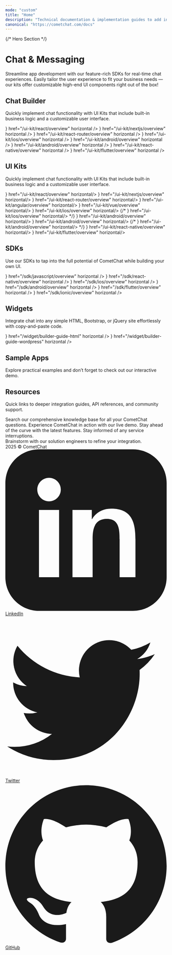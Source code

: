 ```yaml
---
mode: "custom"
title: "Home"
description: "Technical documentation & implementation guides to add in-app messaging, voice & video calling to your apps and websites in minutes."
canonical: "https://cometchat.com/docs"
---
```



{/* Hero Section */}
<div
  className="relative w-full flex items-center justify-center"
  style={{ height: '20rem', overflow: 'hidden' }}
>
  <div
    className="absolute inset-0 bg-primary dark:bg-primary-light"
    style={{ opacity: 0.05 }}
  />
  <div style={{ position: 'absolute', textAlign: 'center', padding: '0 1rem' }}>
    <h1
      className="text-gray-900 dark:text-white"
      style={{ fontWeight: 800, fontSize: '2.5rem', margin: 0 }}
    >
      Chat & Messaging
    </h1>
    <p
      className="mt-4 text-gray-900 dark:text-white"
      style={{
        fontSize: '1rem',
        fontWeight: 600,
        maxWidth: '40rem',
        margin: '0 auto',
      }}
    >
      Streamline app development with our feature-rich SDKs for real-time chat experiences. Easily tailor the user experience to fit your business needs — our kits offer customizable high-end UI components right out of the box!
    </p>
     
  </div>
</div>
 
<div style={{marginTop: '2rem', marginBottom: '2rem', maxWidth: '70rem', marginLeft: 'auto', marginRight: 'auto', paddingLeft: '1.25rem', paddingRight: '1.25rem' }}>
<div className="flex flex-col w-full " style={{ marginTop: '2rem', marginBottom: '0.5rem' }}>

  <h2
    className="text-gray-700 dark:text-white"
    style={{
      fontSize: '2rem',
      fontWeight: '500',
    }}
  >
  Chat Builder
  </h2>

  <p
    className="text-gray-600 dark:text-gray-300"
    style={{
      fontSize: '1.0rem',
      marginBottom: '1rem'
    }}
  >
  Quickly implement chat functionality with UI Kits that include built-in business logic and a customizable user interface.
</p>
 
<CardGroup cols={4}>
  <Card title="React"         icon={<img src="images/icons/react.svg" alt="React" />}               href="/ui-kit/react/overview"         horizontal />
  <Card title="Next.js"       icon={<img src="images/icons/nextjs.svg" alt="Next.js" />}            href="/ui-kit/nextjs/overview"        horizontal />
  <Card title="React Router"  icon={<img src="images/icons/react-router.svg" alt="React Router" />} href="/ui-kit/react-router/overview"  horizontal />
  <Card title="iOS Swift"     icon={<img src="images/icons/swift.svg" alt="iOS Swift" />}           href="/ui-kit/ios/overview"           horizontal />
  <Card title="Android Kotlin" icon={<img src="images/icons/kotlin.svg" alt="Android Kotlin" />}   href="/ui-kit/android/overview"       horizontal />
  <Card title="Android Java"   icon={<img src="images/icons/android.svg" alt="Android Java" />}     href="/ui-kit/android/overview"       horizontal />
  <Card title="React Native"   icon={<img src="images/icons/react.svg" alt="React Native" />}       href="/ui-kit/react-native/overview"  horizontal />
  <Card title="Flutter"        icon={<img src="images/icons/flutter.svg" alt="Flutter" />}          href="/ui-kit/flutter/overview"       horizontal />
</CardGroup>

</div>

<div className="flex flex-col w-full " style={{ marginTop: '2rem', marginBottom: '0.5rem' }}>

  <h2
    className="text-gray-700 dark:text-white"
    style={{
      fontSize: '2rem',
      fontWeight: '500',
    }}
  >
  UI Kits
  </h2>

  <p
    className="text-gray-600 dark:text-gray-300"
    style={{
      fontSize: '1.0rem',
      marginBottom: '1rem'
    }}
  >
  Quickly implement chat functionality with UI Kits that include built-in business logic and a customizable user interface.
</p>

<CardGroup cols={4}>
  <Card title="React"         icon={<img src="images/icons/react.svg" alt="React" />}      href="/ui-kit/react/overview"         horizontal/> 
  <Card title="Next.js"       icon={<img src="images/icons/nextjs.svg" alt="Next.js" />}   href="/ui-kit/nextjs/overview"        horizontal/>
  <Card title="React Router"  icon={<img src="images/icons/react-router.svg" alt="React Router" />} href="/ui-kit/react-router/overview"  horizontal/>
  <Card title="Angular"       icon={<img src="images/icons/angular.svg" alt="Angular" />}    href="/ui-kit/angular/overview"       horizontal/>
  <Card title="Vue"           icon={<img src="images/icons/vuejs.svg" alt="Vue" />}      href="/ui-kit/vue/overview"          horizontal/>
  <Card title="iOS Swift"     icon={<img src="images/icons/swift.svg" alt="iOS Swift" />}  href="/ui-kit/ios/overview"           horizontal/>
  {/* <Card title="iOS Swift UI"  icon={<img src="images/icons/swift.svg" alt="iOS Swift UI" />} href="/ui-kit/ios/overview"           horizontal/> */}
  <Card title="Android Kotlin" icon={<img src="images/icons/kotlin.svg" alt="Android Kotlin" />} href="/ui-kit/android/overview"       horizontal/>
  <Card title="Android Java"   icon={<img src="images/icons/android.svg" alt="Android Java" />} href="/ui-kit/android/overview"       horizontal/>
  {/* <Card title="Android Jetpack Compose" icon={<img src="images/icons/kotlin.svg" alt="Android Jetpack Compose" />} href="/ui-kit/android/overview" horizontal/> */}
  <Card title="React Native"   icon={<img src="images/icons/react.svg" alt="React Native" />} href="/ui-kit/react-native/overview"  horizontal/>
  <Card title="Flutter"        icon={<img src="images/icons/flutter.svg" alt="Flutter" />} href="/ui-kit/flutter/overview"       horizontal/>
</CardGroup>

</div>

<div className="flex flex-col w-full " style={{ marginTop: '2rem', marginBottom: '0.5rem' }}>

  <h2
    className="text-gray-700 dark:text-white"
    style={{
      fontSize: '2rem',
      fontWeight: '500',
    }}
  >
  SDKs
  </h2>

  <p
    className="text-gray-600 dark:text-gray-300"
    style={{
      fontSize: '1.0rem',
      marginBottom: '1rem'
    }}
  >
  Use our SDKs to tap into the full potential of CometChat while building your own UI.
</p>

<CardGroup cols={4}>
  <Card title="JavaScript"    icon={<img src="images/icons/js.svg" alt="React" />}           href="/sdk/javascript/overview"    horizontal />
  <Card title="React Native"  icon={<img src="images/icons/react.svg" alt="React Native" />}        href="/sdk/react-native/overview"  horizontal />
  <Card title="iOS"           icon={<img src="images/icons/swift.svg" alt="iOS" />}       href="/sdk/ios/overview"           horizontal />
  <Card title="Android"       icon={<img src="images/icons/android.svg" alt="Android" />}      href="/sdk/android/overview"       horizontal />
  <Card title="Flutter"       icon={<img src="images/icons/flutter.svg" alt="Flutter" />}      href="/sdk/flutter/overview"       horizontal />
  <Card title="Ionic"         icon={<img src="images/icons/ionic.svg" alt="Ionic" />} href="/sdk/ionic/overview" horizontal />
</CardGroup>

</div>

<div className="flex flex-col w-full " style={{ marginTop: '2rem', marginBottom: '0.5rem' }}>

  <h2
    className="text-gray-700 dark:text-white"
    style={{
      fontSize: '2rem',
      fontWeight: '500',
    }}
  >
  Widgets
  </h2>

  <p
    className="text-gray-600 dark:text-gray-300"
    style={{
      fontSize: '1.0rem',
      marginBottom: '1rem'
    }}
  >
  Integrate chat into any simple HTML, Bootstrap, or jQuery site effortlessly with copy-and-paste code.
</p>

<CardGroup cols={2}>
  <Card
    title="HTML / Bootstrap / jQuery"
    icon={<img src="images/icons/html5.svg" alt="HTML / Bootstrap / jQuery" />}
    href="/widget/builder-guide-html"
    horizontal
  />
  <Card
    title="WordPress"
    icon={<img src="images/icons/wordpress.svg" alt="WordPress" />}
    href="/widget/builder-guide-wordpress"
    horizontal
  />
</CardGroup>

</div>

<div className="flex flex-col w-full " style={{ marginTop: '2rem', marginBottom: '0.5rem' }}>

  <h2
    className="text-gray-700 dark:text-white"
    style={{
      fontSize: '2rem',
      fontWeight: '500',
    }}
  >
  Sample Apps
  </h2>

  <p
    className="text-gray-600 dark:text-gray-300"
    style={{
      fontSize: '1.0rem',
      marginBottom: '1rem'
    }}
  >
  Explore practical examples and don’t forget to check out our interactive demo.
</p>

<CardGroup cols={4}>

<Card
  title="React Chat App" 
  href="https://github.com/cometchat/cometchat-uikit-react/tree/v6/sample-app" 
  cta="Clone on GitHub"
  horizontal
/>

  <Card
    title="React Native Chat App" 
    href="https://github.com/cometchat/cometchat-uikit-react-native/tree/v5/examples"
    cta="Clone on GitHub"
    horizontal
  />
  <Card
    title="iOS Chat App (Swift)" 
    href="https://github.com/cometchat/cometchat-sample-app-ios"
    cta="Clone on GitHub"
    horizontal
  />
  <Card
    title="Android Chat App (Java)" 
    href="https://github.com/cometchat/cometchat-sample-app-android-java"
    cta="Clone on GitHub"
    horizontal
  /> 
  
  <Card
    title="Android Chat App (Kotlin)" 
    href="https://github.com/cometchat/cometchat-uikit-android/tree/v5/sample-app-kotlin"
    cta="Clone on GitHub"
    horizontal
  />
  <Card
    title="Flutter Chat App" 
    href="https://github.com/cometchat/cometchat-uikit-flutter/tree/v5/sample_app"
    cta="Clone on GitHub"
    horizontal
  />
  <Card
    title="Angular Chat App" 
    href="https://github.com/cometchat/cometchat-sample-app-angular"
    cta="Clone on GitHub"
    horizontal
  />
  <Card
    title="Vue Chat App" 
    href="https://github.com/cometchat/cometchat-sample-app-vue"
    cta="Clone on GitHub"
    horizontal
  />

</CardGroup>

</div>
 
<div className="flex flex-col w-full " style={{ marginTop: '2rem', marginBottom: '0.5rem' }}>

  <h2
    className="text-gray-700 dark:text-white"
    style={{
      fontSize: '2rem',
      fontWeight: '500',
    }}
  >
  Resources
  </h2>

  <p
    className="text-gray-600 dark:text-gray-300"
    style={{
      fontSize: '1.05rem',
      marginBottom: '1rem'
    }}
  >
  Quick links to deeper integration guides, API references, and community support.
</p>

<CardGroup cols={4}>
  <Card
    title="Help Center"
    icon="phone"
    href="https://help.cometchat.com/"
    cta="Learn more"
  >
    Search our comprehensive knowledge base for all your CometChat questions.
  </Card>
  <Card
    title="Interactive Demo"
    icon="bolt-lightning"
    href="https://www.cometchat.com/interactive-demo"
    cta="Learn more"
  >
    Experience CometChat in action with our live demo.
  </Card>
  <Card
    title="Product Updates"
    icon="newspaper"
    href="https://updates.cometchat.com/"
    cta="Learn more"
  >
    Stay ahead of the curve with the latest features.
  </Card>
  <Card
    title="Status Page"
    icon="signal"
    href="https://status.cometchat.com/"
    cta="Learn more"
  >
    Stay informed of any service interruptions.
  </Card>
</CardGroup>

</div>

<CardGroup cols={1}>
  <Card
    title="Solutions Office Hours"
    icon="briefcase"
    href="https://www.cometchat.com/office-hours"
    cta="Book your slot"
  >
    Brainstorm with our solution engineers to refine your integration.
  </Card>
</CardGroup>


</div>

<div className="flex flex-col w-full " style={{ marginTop: '1rem', background: 'black' }}>

<div className="bg-black text-gray-400 py-6 px-8 flex flex-col md:flex-row justify-between items-center rounded-t-xl">
  <div className="mb-4 md:mb-0">
    2025 © CometChat
  </div>
  <div className="flex space-x-6 items-center">
    <a href="https://www.linkedin.com/company/cometchat" target="_blank" className="flex items-center space-x-1 hover:text-white">
      <svg xmlns="http://www.w3.org/2000/svg" className="h-5 w-5" fill="currentColor" viewBox="0 0 24 24">
        <path d="M19 0h-14c-2.761 0-5 2.239-5 5v14c0 2.762 2.239 5 5 5h14c2.762 0 5-2.238 5-5v-14c0-2.761-2.238-5-5-5zm-11 19h-3v-10h3v10zm-1.5-11.268c-.966 0-1.75-.784-1.75-1.75s.784-1.75 1.75-1.75 1.75.784 1.75 1.75-.784 1.75-1.75 1.75zm13.5 11.268h-3v-5.604c0-1.337-.026-3.059-1.865-3.059-1.865 0-2.15 1.455-2.15 2.96v5.703h-3v-10h2.881v1.367h.041c.402-.76 1.384-1.561 2.847-1.561 3.044 0 3.606 2.003 3.606 4.609v5.585z"/>
      </svg>
      <span>LinkedIn</span>
    </a>
    <a href="https://x.com/cometchat" target="_blank" className="flex items-center space-x-1 hover:text-white">
      <svg xmlns="http://www.w3.org/2000/svg" className="h-5 w-5" fill="currentColor" viewBox="0 0 24 24">
        <path d="M22.162 5.656c-.793.352-1.645.589-2.54.696a4.468 4.468 0 0 0 1.958-2.46 9.043 9.043 0 0 1-2.845 1.088 4.496 4.496 0 0 0-7.664 4.1 12.758 12.758 0 0 1-9.272-4.7 4.493 4.493 0 0 0 1.393 6.002 4.46 4.46 0 0 1-2.035-.562v.057a4.497 4.497 0 0 0 3.606 4.41 4.503 4.503 0 0 1-2.029.077 4.502 4.502 0 0 0 4.198 3.12 9.01 9.01 0 0 1-5.575 1.922c-.362 0-.721-.021-1.077-.063a12.73 12.73 0 0 0 6.901 2.021c8.282 0 12.808-6.86 12.808-12.808 0-.195-.005-.388-.014-.58a9.152 9.152 0 0 0 2.25-2.336z"/>
      </svg>
      <span>Twitter</span>
    </a>
    <a href="https://github.com/cometchat" target="_blank" className="flex items-center space-x-1 hover:text-white">
      <svg xmlns="http://www.w3.org/2000/svg" className="h-5 w-5" fill="currentColor" viewBox="0 0 24 24">
        <path d="M12 .297c-6.63 0-12 5.373-12 12 0 5.303 3.438 9.8 8.205 11.387.6.113.82-.258.82-.577v-2.17c-3.338.726-4.033-1.416-4.033-1.416-.546-1.387-1.333-1.756-1.333-1.756-1.089-.744.084-.729.084-.729 1.205.084 1.84 1.236 1.84 1.236 1.07 1.835 2.807 1.305 3.495.997.108-.775.418-1.305.76-1.605-2.665-.3-5.467-1.332-5.467-5.932 0-1.31.467-2.382 1.235-3.222-.123-.303-.535-1.523.117-3.176 0 0 1.008-.322 3.3 1.23a11.5 11.5 0 0 1 3.003-.404 11.5 11.5 0 0 1 3.003.404c2.292-1.552 3.298-1.23 3.298-1.23.653 1.653.241 2.873.118 3.176.77.84 1.233 1.912 1.233 3.222 0 4.61-2.807 5.628-5.48 5.922.429.369.813 1.096.813 2.211v3.281c0 .319.218.694.825.576C20.565 22.092 24 17.592 24 12.297c0-6.627-5.373-12-12-12"/>
      </svg>
      <span>GitHub</span>
    </a>
  </div>
</div>

</div>


